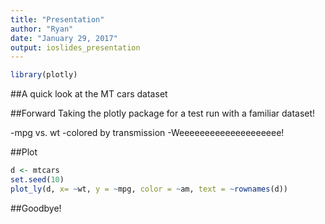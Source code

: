```yaml
---
title: "Presentation"
author: "Ryan"
date: "January 29, 2017"
output: ioslides_presentation
---
```


```r
library(plotly)
```

##A quick look at the MT cars dataset

##Forward
Taking the plotly package for a test run with a familiar dataset!

-mpg vs. wt
-colored by transmission
-Weeeeeeeeeeeeeeeeeeee!

##Plot

```R
d <- mtcars
set.seed(10)
plot_ly(d, x= ~wt, y = ~mpg, color = ~am, text = ~rownames(d))

```

##Goodbye!

